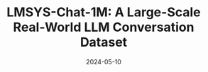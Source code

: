 ---
title: "LMSYS-Chat-1M: A Large-Scale Real-World LLM Conversation Dataset"
date: '2024-05-10'
tags: ['ICLR2024']
draft: false
authors: ['Lianmin Zheng*', 'Wei-Lin Chiang*', 'Ying Sheng', 'Tianle Li', 'Siyuan Zhuang', 'Zhanghao Wu', 'Yonghao Zhuang', 'Zhuohan Li', 'Zi Lin', 'Eric Xing', 'Joseph E Gonzalez', 'Ion Stoica', 'Hao Zhang']
canonicalUrl: https://arxiv.org/pdf/2309.11998
---